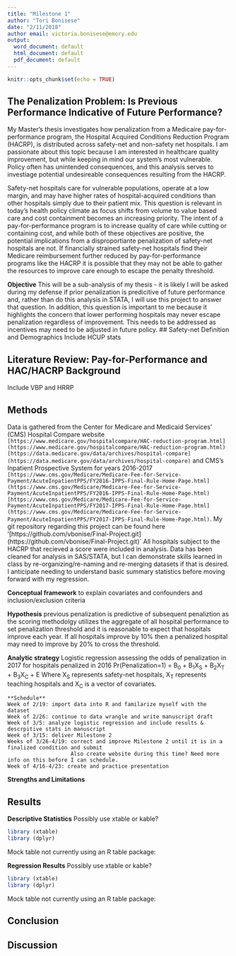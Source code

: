 ```yaml
---
title: "Milestone 1"
author: "Tori Bonisese"
date: "2/11/2018"
author email: victoria.bonisese@emory.edu
output:
  word_document: default
  html_document: default
  pdf_document: default
---
```


```r
knitr::opts_chunk$set(echo = TRUE)
```

## The Penalization Problem: Is Previous Performance Indicative of Future Performance?

My Master's thesis investigates how penalization from a Medicaire pay-for-performance program, the Hospital Acquired Conditions Reduction Program (HACRP), is distributed across safety-net and non-safety net hospitals. I am passionate about this topic because I am interested in healthcare quality improvement, but while keeping in mind our system's most vulnerable. Policy often has unintended consequences, and this analysis serves to investiage potential undesireable consequences resulting from the HACRP. 

Safety-net hospitals care for vulnerable populations, operate at a low margin, and may have higher rates of hospital-acquired conditions than other hospitals simply due to their patient mix. This question is relevant in today's health policy climate as focus shifts from volume to value based care and cost containment becomes an increasing priority. The intent of a pay-for-performance program is to increase quality of care while cutting or containing cost, and while both of these objectives are positive, the potential implications from a disproportiante penalization of safety-net hospitals are not. If financially strained safety-net hospitals find their Medicare reimbursement further reduced by pay-for-performance programs like the HACRP it is possible that they may not be able to gather the resources to improve care enough to escape the penalty threshold.

**Objective**
This will be a sub-analysis of my thesis - it is likely I will be asked during my defense if prior penalization is predicitive of future performance and, rather than do this analysis in STATA, I will use this project to answer that question. In addition, this question is important to me because it highlights the concern that lower performing hospitals may never escape penalization regardless of improvement. This needs to be addressed as incentives may need to be adjusted in future policy.
## Safety-net Definition and Demographics
Include HCUP stats

## Literature Review: Pay-for-Performance and HAC/HACRP Background
Include VBP and HRRP

## Methods
Data is gathered from the Center for Medicare and Medicaid Services' (CMS)  Hospital Compare website `[https://www.medicare.gov/hospitalcompare/HAC-reduction-program.html] (https://www.medicare.gov/hospitalcompare/HAC-reduction-program.html)` `[https://data.medicare.gov/data/archives/hospital-compare] (https://data.medicare.gov/data/archives/hospital-compare)` and CMS's Inpatient Prospective System for years 2016-2017 `[https://www.cms.gov/Medicare/Medicare-Fee-for-Service-Payment/AcuteInpatientPPS/FY2016-IPPS-Final-Rule-Home-Page.html] (https://www.cms.gov/Medicare/Medicare-Fee-for-Service-Payment/AcuteInpatientPPS/FY2016-IPPS-Final-Rule-Home-Page.html)` `[https://www.cms.gov/Medicare/Medicare-Fee-for-Service-Payment/AcuteInpatientPPS/FY2017-IPPS-Final-Rule-Home-Page.html] (https://www.cms.gov/Medicare/Medicare-Fee-for-Service-Payment/AcuteInpatientPPS/FY2017-IPPS-Final-Rule-Home-Page.html)`. 
My git repository regarding this project can be found here '[https://github.com/vbonise/Final-Project.git] (https://github.com/vbonise/Final-Project.git)`
All hospitals subject to the HACRP that recieved a score were included in analysis. Data has been cleaned for analysis in SAS/STATA, but I can demonstrate skills learned in class by re-organizing/re-naming and re-merging datasets if that is desired. I anticipate needing to understand basic summary statistics before moving forward with my regression.
    
**Conceptual framework** to explain covariates and confounders and inclusion/exclusion criteria

**Hypothesis** previous penalization is predictive of subsequent penaliztion as the scoring methodolgy utilizes the aggregate of all hospital performance to set penalization threshold and it is reasonable to expect that hospitals improve each year. If all hospitals improve by 10% then a penalized hospital may need to improve by 20% to cross the threshold. 
    
**Analytic strategy**
    Logistic regression assessing the odds of penalization in 2017 for hospitals penalized in 2016 
    Pr(Penalization=1) = B~0~ + B~1~X~S~ + B~2~X~T~ + B~3~X~C~ + E
    Where X~S~ represents safety-net hospitals, X~T~ represents teaching hospitals and X~C~ is a vector of covariates. 
    
    **Schedule**
    Week of 2/19: import data into R and familarize myself with the dataset
    Week of 2/26: continue to data wrangle and write manuscript draft
    Week of 3/5: analyze logistic regression and include results & descrpitive stats in manuscript
    Week of 3/15: deliver Milestone 2
    Weeks of 3/26-4/19: correct and improve Milestone 2 until it is in a finalized condition and submit
                        Also create website during this time? Need more info on this before I can schedule.
    Week of 4/16-4/23: create and practice presentation
    
**Strengths and Limitations**

## Results

**Descriptive Statistics**
Possibly use xtable or kable?
```r
library (xtable)
library (dplyr)
```
Mock table not currently using an R table package:

**Regression Results**
Possibly use xtable or kable?
```r
library (xtable)
library (dplyr)
```
Mock table not currently using an R table package:

## Conclusion

## Discussion
    
